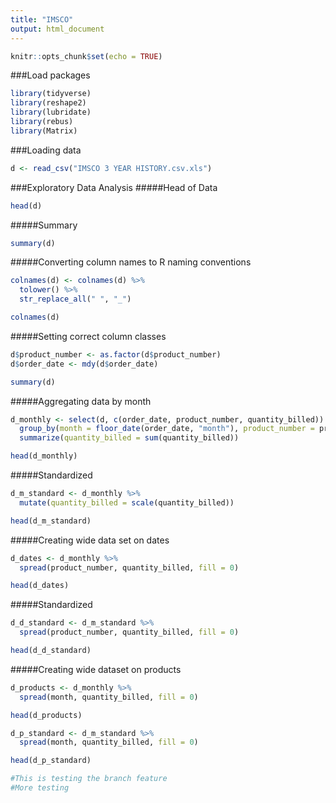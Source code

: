 ```yaml
---
title: "IMSCO"
output: html_document
---
```


```r
knitr::opts_chunk$set(echo = TRUE)
```

###Load packages
```r
library(tidyverse)
library(reshape2)
library(lubridate)
library(rebus)
library(Matrix)
```

###Loading data
```r
d <- read_csv("IMSCO 3 YEAR HISTORY.csv.xls")
```

###Exploratory Data Analysis
#####Head of Data
```r
head(d)
```

#####Summary
```r
summary(d)
```

#####Converting column names to R naming conventions
```r
colnames(d) <- colnames(d) %>% 
  tolower() %>% 
  str_replace_all(" ", "_")

colnames(d)
```

#####Setting correct column classes
```r
d$product_number <- as.factor(d$product_number)
d$order_date <- mdy(d$order_date)

summary(d)
```

#####Aggregating data by month
```r
d_monthly <- select(d, c(order_date, product_number, quantity_billed)) %>% 
  group_by(month = floor_date(order_date, "month"), product_number = product_number) %>% 
  summarize(quantity_billed = sum(quantity_billed))

head(d_monthly)
```

#####Standardized
```r
d_m_standard <- d_monthly %>% 
  mutate(quantity_billed = scale(quantity_billed))

head(d_m_standard)
```


#####Creating wide data set on dates
```r
d_dates <- d_monthly %>% 
  spread(product_number, quantity_billed, fill = 0)
```

```r
head(d_dates)
```

#####Standardized
```r
d_d_standard <- d_m_standard %>% 
  spread(product_number, quantity_billed, fill = 0)
```

```r
head(d_d_standard)
```


#####Creating wide dataset on products
```r
d_products <- d_monthly %>% 
  spread(month, quantity_billed, fill = 0)
```

```r
head(d_products)
```

```r
d_p_standard <- d_m_standard %>% 
  spread(month, quantity_billed, fill = 0)
```

```r
head(d_p_standard)
```

```r
#This is testing the branch feature
#More testing 
```

